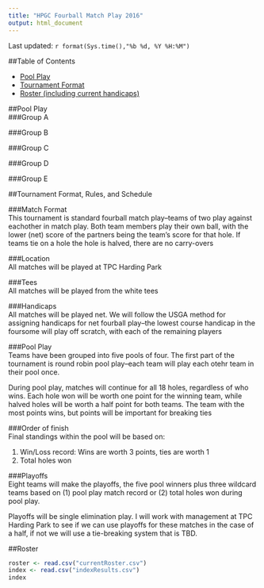 ```yaml
---
title: "HPGC Fourball Match Play 2016"
output: html_document
---
```


Last updated: `r format(Sys.time(),"%b %d, %Y %H:%M")`

##Table of Contents  

*  [Pool Play](#pp)  
*  [Tournament Format](#format)  
*  [Roster (including current handicaps)](#roster)  
  

##Pool Play  
<a id="pp"></a>
###Group A  

###Group B  


###Group C  

###Group D  

###Group E  

##Tournament Format, Rules, and Schedule  
<a id="format"></a>  

###Match Format  
This tournament is standard fourball match play--teams of two play against eachother in match play.  Both team members play their own ball, with the lower (net) score of the partners being the team's score for that hole.  If teams tie on a hole the hole is halved, there are no carry-overs  

###Location  
All matches will be played at TPC Harding Park  

###Tees  
All matches will be played from the white tees  

###Handicaps  
All matches will be played net.  We will follow the USGA method for assigning handicaps for net fourball play--the lowest course handicap in the foursome will play off scratch, with each of the remaining players 

###Pool Play  
Teams have been grouped into five pools of four.  The first part of the tournament is round robin pool play--each team will play each otehr team in their pool once.  

During pool play, matches will continue for all 18 holes, regardless of who wins.  Each hole won will be worth one point for the winning team, while halved holes will be worth a half point for both teams.  The team with the most points wins, but points will be important for breaking ties  

###Order of finish  
Final standings within the pool will be based on:  

1.  Win/Loss record:  Wins are worth 3 points, ties are worth 1  
2.  Total holes won  

###Playoffs  
Eight teams will make the playoffs, the five pool winners plus three wildcard teams based on (1) pool play match record or (2) total holes won during pool play.

Playoffs will be single elimination play.  I will work with management at TPC Harding Park to see if we can use playoffs for these matches in the case of a half, if not we will use a tie-breaking system that is TBD.

##Roster  
<a id="roster"></a>
```r
roster <- read.csv("currentRoster.csv")
index <- read.csv("indexResults.csv")
index
```
